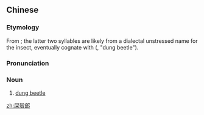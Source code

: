 ==Chinese==
{{zh-forms|s=屎壳郎}}
{{wikipedia|lang=zh}}

===Etymology===
From {{zh-l|屎|faeces}}; the latter two syllables are likely from a dialectal unstressed name for the insect, eventually cognate with {{m|zh|蜣螂}} ({{IPAchar|*/k.laŋ/}}, "dung beetle").

===Pronunciation===
{{zh-pron
|m=shǐkelàng
|cat=n
}}

===Noun===
{{zh-noun}}

# [[dung beetle]]

{{zh-cat|Insects}}

[[zh:屎殼郎]]